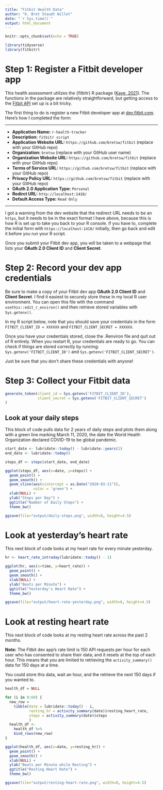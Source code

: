 ```yaml
---
title: "Fitbit Health Data"
author: "K. Bret Staudt Willet"
date: "`r Sys.time()`"
output: html_document
---
```


```r
knitr::opts_chunk$set(echo = TRUE)
```

```r
library(tidyverse)
library(fitbitr)
```

# Step 1: Register a Fitbit developer app

This health assessment utilizes the {fitbitr} R package ([Kaye, 2021](https://mrkaye97.github.io/fitbitr/)). The functions in the package are relatively straightforward, but getting access to the [Fitbit API](https://dev.fitbit.com/build/reference/web-api/) set up is a bit tricky. 

The first thing to do is register a new Fitbit developer app at [dev.fitbit.com](https://dev.fitbit.com/apps/new). Here's how I completed the form:

<hr>

- **Application Name:** `r-health-tracker`
- **Description:** `fitbitr script`
- **Application Website URL:** `https://github.com/bretsw/fitbit` (replace with your GitHub repo)
- **Organization:** `bretsw` (replace with your GitHub user name)
- **Organization Website URL:** `https://github.com/bretsw/fitbit` (replace with your GitHub repo)
- **Terms of Service URL:** `https://github.com/bretsw/fitbit` (replace with your GitHub repo)
- **Privacy Policy URL:** `https://github.com/bretsw/fitbit` (replace with your GitHub repo)
- **OAuth 2.0 Application Type:** `Personal`
- **Redirct URL:** `http://localhost:1410/`
- **Default Access Type:** `Read Only`

<hr>

I got a warning from the dev website that the redirect URL needs to be an `https`, but it needs to be in the exact format I have above, because this is how R is set up to take you back to your R console. If you have to, complete the initial form with `https://localhost:1410/` initially, then go back and edit it before you run your R script.

Once you submit your Fitbit dev app, you will be taken to a webpage that lists your **OAuth 2.0 Client ID** and **Client Secret**. 

# Step 2: Record your dev app credentials

Be sure to make a copy of your Fitbit dev app **OAuth 2.0 Client ID** and **Client Secret**. I find it easiest to securely store these in my local R user environment. You can open this file with the command `usethis::edit_r_environ()` and then retrieve stored variables with `Sys.getenv()`. 

In my R script below, note that you should save your credentials in the form `FITBIT_CLIENT_ID = XXXXXX` and `FITBIT_CLIENT_SECRET = XXXXXX`.

Once you have your credentials stored, close the .Renviron file and quit out of R entirely. When you restart R, your credentials are ready to go. You can check if things are stored correctly by running: `Sys.getenv('FITBIT_CLIENT_ID')` and `Sys.getenv('FITBIT_CLIENT_SECRET')`.

Just be sure that you don't share these credentials with anyone!

# Step 3: Collect your Fitbit data

```r
generate_token(client_id = Sys.getenv('FITBIT_CLIENT_ID'), 
               client_secret = Sys.getenv('FITBIT_CLIENT_SECRET')
)
```

## Look at your daily steps

This block of code pulls data for 2 years of daily steps and plots them along with a green line marking March 11, 2020, the date the World Health Organization declared COVID-19 to be global pandemic.

```r
start_date <- lubridate::today() - lubridate::years(2)
end_date <- lubridate::today()

steps_df <- steps(start_date, end_date)
```


```r
ggplot(steps_df, aes(x=date, y=steps)) +
  geom_point() +
  geom_smooth() +
  geom_vline(aes(xintercept = as.Date("2020-03-11")),
             color = 'green') + 
  xlab(NULL) +
  ylab("Steps per Day") +
  ggtitle("Number of Daily Steps") +
  theme_bw()
```

```r
ggsave(file="output/daily-steps.png", width=8, height=4.5)
```

# Look at yesterday's heart rate

This next block of code looks at my heart rate for every minute yesterday.

```r
hr <- heart_rate_intraday(lubridate::today() - 1)
```

```r
ggplot(hr, aes(x=time, y=heart_rate)) +
  geom_point() +
  geom_smooth() +
  xlab(NULL) +
  ylab("Beats per Minute") +
  ggtitle("Yesterday's Heart Rate") +
  theme_bw()
```

```r
ggsave(file="output/heart-rate-yesterday.png", width=8, height=4.5)
```

# Look at resting heart rate

This next block of code looks at my resting heart rate across the past 2 months. 

**Note:** The Fitbit dev app's rate limit is 150 API requests per hour for each user who has consented to share their data; and it resets at the top of each hour. This means that you are limited to retrieving the `activity_summary()` data for 150 days at a time. 

You could store this data, wait an hour, and the retrieve the next 150 days if you wanted to.

```r
health_df = NULL

for (i in 0:60) {
  new_row =
    tibble(date = lubridate::today() - i,
           resting_hr = activity_summary(date)$resting_heart_rate,
           steps = activity_summary(date)$steps
           )
  health_df <-
    health_df %>%
    bind_rows(new_row)
}
```

```r
ggplot(health_df, aes(x=date, y=resting_hr)) +
  geom_point() +
  geom_smooth() +
  xlab(NULL) +
  ylab("Beats per Minute while Resting") +
  ggtitle("Resting Heart Rate") +
  theme_bw()
```

```r
ggsave(file="output/resting-heart-rate.png", width=8, height=4.5)
```
